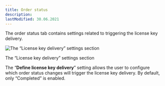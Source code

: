 ```yaml
---
title: Order status
description:
lastModified: 30.06.2021
---
```


The order status tab contains settings related to triggering the license key delivery.

![The “License key delivery” settings section](../../../../images/docs/plugin-settings/order-status/license-key-delivery.png)
<p className={"image-desc"}>The “License key delivery” settings section</p>

The “**Define license key delivery**” setting allows the user to configure which order status changes will trigger the
license key delivery. By default, only “Completed” is enabled.
